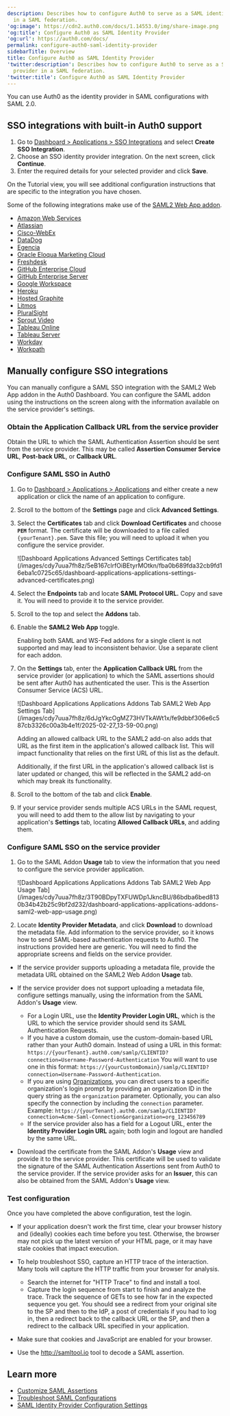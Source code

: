 ```yaml
---
description: Describes how to configure Auth0 to serve as a SAML identity provider
  in a SAML federation.
'og:image': https://cdn2.auth0.com/docs/1.14553.0/img/share-image.png
'og:title': Configure Auth0 as SAML Identity Provider
'og:url': https://auth0.com/docs/
permalink: configure-auth0-saml-identity-provider
sidebarTitle: Overview
title: Configure Auth0 as SAML Identity Provider
'twitter:description': Describes how to configure Auth0 to serve as a SAML identity
  provider in a SAML federation.
'twitter:title': Configure Auth0 as SAML Identity Provider
---
```

You can use Auth0 as the <Tooltip tip="Identity Provider (IdP): Service that stores and manages digital identities." cta="View Glossary" href="/glossary?term=identity+provider">identity provider</Tooltip> in <Tooltip tip="Identity Provider (IdP): Service that stores and manages digital identities." cta="View Glossary" href="/glossary?term=SAML">SAML</Tooltip> configurations with SAML 2.0.

## SSO integrations with built-in Auth0 support

1. Go to [Dashboard > Applications > SSO Integrations](https://manage.auth0.com/#/externalapps) and select **Create SSO Integration**.
2. Choose an SSO identity provider integration. On the next screen, click **Continue**.
3. Enter the required details for your selected provider and click **Save**.

On the Tutorial view, you will see additional configuration instructions that are specific to the integration you have chosen.

Some of the following integrations make use of the [SAML2 Web App addon](/authenticate/protocols/saml/saml-sso-integrations/enable-saml2-web-app-addon).

* [Amazon Web Services](/authenticate/single-sign-on/outbound-single-sign-on/configure-auth0-saml-identity-provider/configure-saml2-web-app-addon-for-aws)
* [Atlassian](/authenticate/single-sign-on/outbound-single-sign-on/configure-auth0-saml-identity-provider/configure-auth0-as-identity-provider-for-atlassian)
* [Cisco-WebEx](/authenticate/single-sign-on/outbound-single-sign-on/configure-auth0-saml-identity-provider/configure-auth0-as-identity-provider-for-cisco-webex)
* [DataDog](/authenticate/single-sign-on/outbound-single-sign-on/configure-auth0-saml-identity-provider/configure-auth0-as-identity-provider-for-datadog)
* [Egencia](/authenticate/single-sign-on/outbound-single-sign-on/configure-auth0-saml-identity-provider/configure-auth0-as-identity-provider-for-egencia)
* [Oracle Eloqua Marketing Cloud](/authenticate/single-sign-on/outbound-single-sign-on/configure-auth0-saml-identity-provider/configure-saml2-addon-eloqua)
* [Freshdesk](/authenticate/single-sign-on/outbound-single-sign-on/configure-auth0-saml-identity-provider/configure-auth0-as-identity-provider-for-freshdesk)
* [GitHub Enterprise Cloud](/authenticate/single-sign-on/outbound-single-sign-on/configure-auth0-saml-identity-provider/configure-saml2-web-app-addon-for-github-enterprise-server)
* [GitHub Enterprise Server](/authenticate/single-sign-on/outbound-single-sign-on/configure-auth0-saml-identity-provider/configure-saml2-web-app-addon-for-github-enterprise-server)
* [Google Workspace](/authenticate/single-sign-on/outbound-single-sign-on/configure-auth0-saml-identity-provider/configure-auth0-as-idp-for-google-g-suite)
* [Heroku](/authenticate/single-sign-on/outbound-single-sign-on/configure-auth0-saml-identity-provider/configure-saml2-web-app-addon-for-heroku)
* [Hosted Graphite](/authenticate/single-sign-on/outbound-single-sign-on/configure-auth0-saml-identity-provider/configure-auth0-as-identity-provider-for-hosted-graphite)
* [Litmos](/authenticate/single-sign-on/outbound-single-sign-on/configure-auth0-saml-identity-provider/configure-auth0-as-identity-provider-for-litmos)
* [PluralSight](/authenticate/single-sign-on/outbound-single-sign-on/configure-auth0-saml-identity-provider/configure-auth0-as-identity-provider-for-pluralsight)
* [Sprout Video](/authenticate/single-sign-on/outbound-single-sign-on/configure-auth0-saml-identity-provider/configure-auth0-as-identity-provider-for-sprout-video)
* [Tableau Online](/authenticate/single-sign-on/outbound-single-sign-on/configure-auth0-saml-identity-provider/configure-auth0-as-identity-provider-for-tableau-online)
* [Tableau Server](/authenticate/single-sign-on/outbound-single-sign-on/configure-auth0-saml-identity-provider/configure-auth0-as-identity-provider-for-tableau-server)
* [Workday](/authenticate/single-sign-on/outbound-single-sign-on/configure-auth0-saml-identity-provider/configure-auth0-as-identity-provider-for-workday)
* [Workpath](/authenticate/single-sign-on/outbound-single-sign-on/configure-auth0-saml-identity-provider/configure-auth0-as-identity-provider-for-workpath)

## Manually configure SSO integrations

You can manually configure a SAML <Tooltip tip="Single Sign-On (SSO): Service that, after a user logs into one applicaton, automatically logs that user in to other applications." cta="View Glossary" href="/glossary?term=SSO">SSO</Tooltip> integration with the SAML2 Web App addon in the <Tooltip tip="Auth0 Dashboard: Auth0's main product to configure your services." cta="View Glossary" href="/glossary?term=Auth0+Dashboard">Auth0 Dashboard</Tooltip>. You can configure the SAML addon using the instructions on the screen along with the information available on the service provider's settings.

### Obtain the Application Callback URL from the service provider

Obtain the URL to which the SAML Authentication Assertion should be sent from the service provider. This may be called **Assertion Consumer Service URL**, **Post-back URL**, or **Callback URL**.

### Configure SAML SSO in Auth0

1. Go to [Dashboard > Applications > Applications](https://manage.auth0.com/#/applications) and either create a new application or click the name of an application to configure.
2. Scroll to the bottom of the **Settings** page and click **Advanced Settings**.
3. Select the **Certificates** tab and click **Download Certificates** and choose **`PEM`** format.
   The certificate will be downloaded to a file called `{yourTenant}.pem`. Save this file; you will need to upload it when you configure the service provider.

   <Frame>![Dashboard Applications Advanced Settings Certificates tab](/images/cdy7uua7fh8z/5eB167clrfOiBEtyrMOtkn/fba0b689fda32cb9fd16eba1c0725c65/dashboard-applications-applications-settings-advanced-certificates.png)</Frame>
4. Select the **Endpoints** tab and locate **SAML Protocol URL.**  Copy and save it. You will need to provide it to the service provider.
5. Scroll to the top and select the **Addons** tab.
6. Enable the **SAML2 Web App** toggle.

   <Callout icon="file-lines" color="#0EA5E9" iconType="regular">

   Enabling both SAML and WS-Fed addons for a single client is not supported and may lead to inconsistent behavior. Use a separate client for each addon.

   </Callout>
7. On the **Settings** tab, enter the **Application Callback URL** from the service provider (or application) to which the SAML assertions should be sent after Auth0 has authenticated the user. This is the Assertion Consumer Service (ACS) URL.

   <Frame>![Dashboard Applications Applications Addons Tab SAML2 Web App Settings Tab](/images/cdy7uua7fh8z/6dJgYkcOgMZ73HVTkAWt1x/fe9dbbf306e6c587cb3326c00a3b4e1f/2025-02-27_13-59-00.png)</Frame>

   <Warning>

   Adding an allowed callback URL to the SAML2 add-on also adds that URL as the first item in the application's allowed callback list. This will impact functionality that relies on the first URL of this list as the default.

   Additionally, if the first URL in the application's allowed callback list is later updated or changed, this will be reflected in the SAML2 add-on which may break its functionality.

   </Warning>
8. Scroll to the bottom of the tab and click **Enable**.
9. If your service provider sends multiple ACS URLs in the SAML request, you will need to add them to the allow list by navigating to your application's **Settings** tab, locating **Allowed Callback URLs**, and adding them.

### Configure SAML SSO on the service provider

1. Go to the SAML Addon **Usage** tab to view the information that you need to configure the service provider application.

   <Frame>![Dashboard Applications Applications Addons Tab SAML2 Web App Usage Tab](/images/cdy7uua7fh8z/3T90BDpyTXFUWDp1JkncBU/86bdba6bed8130b34b42b25c9bf2d232/dashboard-applications-applications-addons-saml2-web-app-usage.png)</Frame>
2. Locate **Identity Provider Metadata**, and click **Download** to download the metadata file. Add information to the service provider, so it knows how to send SAML-based authentication requests to Auth0. The instructions provided here are generic. You will need to find the appropriate screens and fields on the service provider.

* If the service provider supports uploading a metadata file, provide the metadata URL obtained on the SAML2 Web Addon **Usage** tab.
* If the service provider does not support uploading a metadata file, configure settings manually, using the information from the SAML Addon's **Usage** view.

  + For a Login URL, use the **Identity Provider Login URL**, which is the URL to which the service provider should send its SAML Authentication Requests.
  + If you have a custom domain, use the custom-domain-based URL rather than your Auth0 domain. Instead of using a URL in this format:
    `https://{yourTenant}.auth0.com/samlp/CLIENTID?connection=Username-Password-Authentication`
    You will want to use one in this format:
    `https://{yourCustomDomain}/samlp/CLIENTID?connection=Username-Password-Authentication`.
  + If you are using [Organizations](/manage-users/organizations), you can direct users to a specific organization's login prompt by providing an organization ID in the query string as the `organization` parameter. Optionally, you can also specify the connection by including the `connection` parameter. Example: `https://{yourTenant}.auth0.com/samlp/CLIENTID?connection=Acme-Saml-Connection&organization=org_123456789`
  + If the service provider also has a field for a Logout URL, enter the **Identity Provider Login URL** again; both login and logout are handled by the same URL.
* Download the certificate from the SAML Addon's **Usage** view and provide it to the service provider. This certificate will be used to validate the signature of the SAML Authentication Assertions sent from Auth0 to the service provider. If the service provider asks for an **Issuer**, this can also be obtained from the SAML Addon's **Usage** view.

### Test configuration

Once you have completed the above configuration, test the login.

* If your application doesn't work the first time, clear your browser history and (ideally) cookies each time before you test. Otherwise, the browser may not pick up the latest version of your HTML page, or it may have stale cookies that impact execution.
* To help troubleshoot SSO, capture an HTTP trace of the interaction. Many tools will capture the HTTP traffic from your browser for analysis.

  + Search the internet for "HTTP Trace" to find and install a tool.
  + Capture the login sequence from start to finish and analyze the trace. Track the sequence of GETs to see how far in the expected sequence you get. You should see a redirect from your original site to the SP and then to the IdP, a post of credentials if you had to log in, then a redirect back to the callback URL or the SP, and then a redirect to the callback URL specified in your application.
* Make sure that cookies and JavaScript are enabled for your browser.
* Use the http://samltool.io tool to decode a SAML assertion.

## Learn more

* [Customize SAML Assertions](/authenticate/protocols/saml/saml-configuration/customize-saml-assertions)
* [Troubleshoot SAML Configurations](/troubleshoot/authentication-issues/troubleshoot-saml-configurations)
* [SAML Identity Provider Configuration Settings](/authenticate/protocols/saml/saml-identity-provider-configuration-settings)
